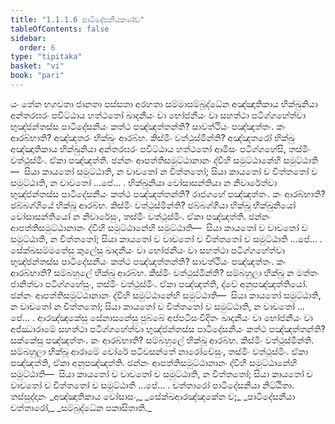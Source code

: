 ```yaml
---
title: "1.1.1.6 පාටිදේසනීයකණ්ඩ"
tableOfContents: false
sidebar:
  order: 6
type: "tipitaka"
basket: "vi"
book: "pari"
---
```



<DynamicBreadcrumb />

<Division number="146" book="pari">

<Paragraph number="232" book="pari">
යං තේන භගවතා ජානතා පස්සතා අරහතා සම්මාසම්බුද්ධේන අඤ්ඤාතිකාය භික්ඛුනියා අන්තරඝරං පවිට්ඨාය හත්ථතෝ ඛාදනීයං වා භෝජනීයං වා සහත්ථා පටිග්ගහේත්වා භුඤ්ජන්තස්ස පාටිදේසනීයං කත්ථ පඤ්ඤත්තන්ති? සාවත්ථියං පඤ්ඤත්තං. කං ආරබ්භාති? අඤ්ඤතරං භික්ඛුං ආරබ්භ. කිස්මිං වත්ථුස්මින්ති? අඤ්ඤතරෝ භික්ඛු අඤ්ඤාතිකාය භික්ඛුනියා අන්තරඝරං පවිට්ඨාය හත්ථතෝ ආමිසං පටිග්ගහේසි, තස්මිං වත්ථුස්මිං. ඒකා පඤ්ඤත්ති. ඡන්නං ආපත්තිසමුට්ඨානානං ද්වීහි සමුට්ඨානේහි සමුට්ඨාති—  සියා කායතෝ සමුට්ඨාති, න වාචතෝ න චිත්තතෝ; සියා කායතෝ ච චිත්තතෝ ච සමුට්ඨාති, න වාචතෝ …පේ… .
</Paragraph>

</Division>
<Division number="147" book="pari">

<Paragraph number="233" book="pari">
භික්ඛුනියා වෝසාසන්තියා න නිවාරේත්වා භුඤ්ජන්තස්ස පාටිදේසනීයං කත්ථ පඤ්ඤත්තන්ති? රාජගහේ පඤ්ඤත්තං. කං ආරබ්භාති? ඡබ්බග්ගියේ භික්ඛූ ආරබ්භ. කිස්මිං වත්ථුස්මින්ති? ඡබ්බග්ගියා භික්ඛූ භික්ඛුනියෝ වෝසාසන්තියෝ න නිවාරේසුං, තස්මිං වත්ථුස්මිං. ඒකා පඤ්ඤත්ති. ඡන්නං ආපත්තිසමුට්ඨානානං ද්වීහි සමුට්ඨානේහි සමුට්ඨාති—  සියා කායතෝ ච වාචතෝ ච සමුට්ඨාති, න චිත්තතෝ; සියා කායතෝ ච වාචතෝ ච චිත්තතෝ ච සමුට්ඨාති …පේ… .
</Paragraph>

</Division>
<Division number="148" book="pari">

<Paragraph number="234" book="pari">
සේක්ඛසම්මතේසු කුලේසු ඛාදනීයං වා භෝජනීයං වා සහත්ථා පටිග්ගහේත්වා භුඤ්ජන්තස්ස පාටිදේසනීයං කත්ථ පඤ්ඤත්තන්ති? සාවත්ථියං පඤ්ඤත්තං. කං ආරබ්භාති? සම්බහුලේ භික්ඛූ ආරබ්භ. කිස්මිං වත්ථුස්මින්ති? සම්බහුලා භික්ඛූ න මත්තං ජානිත්වා පටිග්ගහේසුං, තස්මිං වත්ථුස්මිං. ඒකා පඤ්ඤත්ති, ද්වේ අනුපඤ්ඤත්තියෝ. ඡන්නං ආපත්තිසමුට්ඨානානං ද්වීහි සමුට්ඨානේහි සමුට්ඨාති—  සියා කායතෝ සමුට්ඨාති, න වාචතෝ න චිත්තතෝ; සියා කායතෝ ච චිත්තතෝ ච සමුට්ඨාති, න වාචතෝ …පේ… .
</Paragraph>

</Division>
<Division number="149" book="pari">

<Paragraph number="235" book="pari">
ආරඤ්ඤකේසු සේනාසනේසු පුබ්බේ අප්පටිසංවිදිතං ඛාදනීයං වා භෝජනීයං වා අජ්ඣාරාමේ සහත්ථා පටිග්ගහේත්වා භුඤ්ජන්තස්ස පාටිදේසනීයං කත්ථ පඤ්ඤත්තන්ති? සක්කේසු පඤ්ඤත්තං. කං ආරබ්භාති? සම්බහුලේ භික්ඛූ ආරබ්භ. කිස්මිං වත්ථුස්මින්ති. සම්බහුලා භික්ඛූ ආරාමේ චෝරේ පටිවසන්තේ නාරෝචේසුං, තස්මිං වත්ථුස්මිං. ඒකා පඤ්ඤත්ති, ඒකා අනුපඤ්ඤත්ති. ඡන්නං ආපත්තිසමුට්ඨානානං ද්වීහි සමුට්ඨානේහි සමුට්ඨාති—  සියා කායතෝ ච වාචතෝ ච සමුට්ඨාති, න චිත්තතෝ; සියා කායතෝ ච වාචතෝ ච චිත්තතෝ ච සමුට්ඨාති …පේ… .

</Paragraph>
</Division>

<Paragraph number="236" type="center" book="pari">
චත්තාරෝ පාටිදේසනීයා නිට්ඨිතා.



</Paragraph>

<Paragraph number="237" type="center" book="pari">
තස්සුද්දානං


</Paragraph>

<Paragraph number="238" type="verses" book="pari">
_අඤ්ඤාතිකාය වෝසාසං,_  
_සේක්ඛආරඤ්ඤකේන ච;_  
_පාටිදේසනීයා චත්තාරෝ,_  
_සම්බුද්ධේන පකාසිතාති._
</Paragraph>